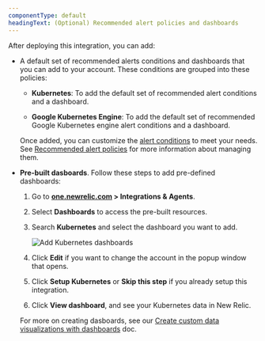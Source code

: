 ```yaml
---
componentType: default
headingText: (Optional) Recommended alert policies and dashboards
---
```


After deploying this integration, you can add:

* A default set of recommended alerts conditions and dashboards that you can add to your account. These conditions are grouped into these policies:

    * <DNT>**Kubernetes**</DNT>: To add the default set of recommended alert conditions and a dashboard.
    
    * <DNT>**Google Kubernetes Engine**</DNT>: To add the default set of recommended Google Kubernetes engine alert conditions and a dashboard.

  Once added, you can customize the [alert conditions](/docs/alerts/create-alert/create-alert-condition/alert-conditions/) to meet your needs. See [Recommended alert policies](/docs/kubernetes-pixie/kubernetes-integration/installation/recommended-alert-policies) for more information about managing them.

* **Pre-built dasboards**. Follow these steps to add pre-defined dashboards:

  1. Go to <DNT>**[one.newrelic.com](https://one.newrelic.com) > Integrations & Agents**</DNT>. 

  2. Select <DNT>**Dashboards**</DNT> to access the pre-built resources. 

  3. Search <DNT>**Kubernetes**</DNT> and select the dashboard you want to add.

      <img
        title="Add Kubernetes dashboards"
        alt="Add Kubernetes dashboards"
        src="/images/kubernetes_screenshot-crop_add-dashboards.webp"
      />
      
  4. Click <DNT>**Edit**</DNT> if you want to change the account in the popup window that opens.

  5. Click <DNT>**Setup Kubernetes**</DNT> or <DNT>**Skip this step**</DNT> if you already setup this integration.

  6. Click <DNT>**View dashboard**</DNT>, and see your Kubernetes data in New Relic.

  For more on creating dasboards, see our [Create custom data visualizations with dashboards](/docs/query-your-data/explore-query-data/dashboards/introduction-dashboards/) doc.
